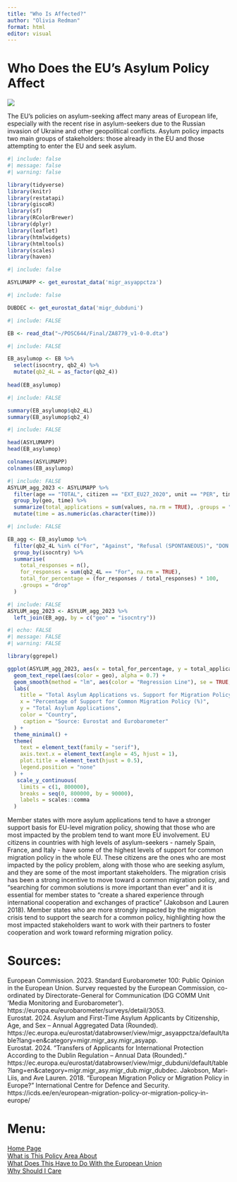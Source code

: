 ---
title: "Who Is Affected?"
author: "Olivia Redman"
format: html
editor: visual
---

# Who Does the EU's Asylum Policy Affect

![](https://carnegie-production-assets.s3.amazonaws.com/static/media/images/GettyImages-494683712_refugee_605-1.jpg)

The EU's policies on asylum-seeking affect many areas of European life, especially with the recent rise in asylum-seekers due to the Russian invasion of Ukraine and other geopolitical conflicts. Asylum policy impacts two main groups of stakeholders: those already in the EU and those attempting to enter the EU and seek asylum.

```{r}
#| include: false
#| message: false
#| warning: false

library(tidyverse)
library(knitr)
library(restatapi)
library(giscoR)
library(sf)
library(RColorBrewer)
library(dplyr)
library(leaflet)
library(htmlwidgets)
library(htmltools)
library(scales)
library(haven)
```

```{r}
#| include: false

ASYLUMAPP <- get_eurostat_data('migr_asyappctza')

```

```{r}
#| include: false

DUBDEC <- get_eurostat_data('migr_dubduni')
```

```{r}
#| include: FALSE

EB <- read_dta("~/POSC644/Final/ZA8779_v1-0-0.dta") 
```

```{r}
#| include: FALSE

EB_asylumop <- EB %>% 
  select(isocntry, qb2_4) %>% 
  mutate(qb2_4L = as_factor(qb2_4))
  
head(EB_asylumop)
```

```{r}
#| include: FALSE

summary(EB_asylumop$qb2_4L)
summary(EB_asylumop$qb2_4)
```

```{r}
#| include: FALSE

head(ASYLUMAPP)
head(EB_asylumop)

colnames(ASYLUMAPP)
colnames(EB_asylumop)

```

```{r}
#| include: FALSE
ASYLUM_agg_2023 <- ASYLUMAPP %>%
  filter(age == "TOTAL", citizen == "EXT_EU27_2020", unit == "PER", time == "2023") %>%
  group_by(geo, time) %>%  
  summarize(total_applications = sum(values, na.rm = TRUE), .groups = "drop") %>%
  mutate(time = as.numeric(as.character(time)))
```

```{r}
#| include: FALSE

EB_agg <- EB_asylumop %>%
  filter(qb2_4L %in% c("For", "Against", "Refusal (SPONTANEOUS)", "DON'T KNOW (SPONTANEOUS)")) %>%
  group_by(isocntry) %>% 
  summarise(
    total_responses = n(),  
    for_responses = sum(qb2_4L == "For", na.rm = TRUE),  
    total_for_percentage = (for_responses / total_responses) * 100,  
    .groups = "drop" 
  )
```

```{r}
#| include: FALSE
ASYLUM_agg_2023 <- ASYLUM_agg_2023 %>%
  left_join(EB_agg, by = c("geo" = "isocntry"))

```

```{r}
#| echo: FALSE
#| message: FALSE
#| warning: FALSE

library(ggrepel) 

ggplot(ASYLUM_agg_2023, aes(x = total_for_percentage, y = total_applications, label = geo)) +
  geom_text_repel(aes(color = geo), alpha = 0.7) + 
  geom_smooth(method = "lm", aes(color = "Regression Line"), se = TRUE, linetype = "solid", size = 1) +
  labs(
    title = "Total Asylum Applications vs. Support for Migration Policy",
    x = "Percentage of Support for Common Migration Policy (%)",
    y = "Total Asylum Applications",
    color = "Country", 
     caption = "Source: Eurostat and Eurobarometer"
  ) +
  theme_minimal() +  
  theme(
    text = element_text(family = "serif"), 
    axis.text.x = element_text(angle = 45, hjust = 1),  
    plot.title = element_text(hjust = 0.5), 
    legend.position = "none"  
  ) + 
   scale_y_continuous(
    limits = c(1, 800000),  
    breaks = seq(0, 800000, by = 90000),  
    labels = scales::comma      
  )
```

Member states with more asylum applications tend to have a stronger support basis for EU-level migration policy, showing that those who are most impacted by the problem tend to want more EU involvement. EU citizens in countries with high levels of asylum-seekers - namely Spain, France, and Italy - have some of the highest levels of support for common migration policy in the whole EU. These citizens are the ones who are most impacted by the policy problem, along with those who are seeking asylum, and they are some of the most important stakeholders. The migration crisis has been a strong incentive to move toward a common migration policy, and "searching for common solutions is more important than ever" and it is essential for member states to "create a shared experience through international cooperation and exchanges of practice" (Jakobson and Lauren 2018). Member states who are more strongly impacted by the migration crisis tend to support the search for a common policy, highlighting how the most impacted stakeholders want to work with their partners to foster cooperation and work toward reforming migration policy.

# Sources:

European Commission. 2023. Standard Eurobarometer 100: Public Opinion in the European Union. Survey requested by the European Commission, co-ordinated by Directorate-General for Communication (DG COMM Unit ‘Media Monitoring and Eurobarometer’). https://europa.eu/eurobarometer/surveys/detail/3053.\
Eurostat. 2024. Asylum and First-Time Asylum Applicants by Citizenship, Age, and Sex – Annual Aggregated Data (Rounded). https://ec.europa.eu/eurostat/databrowser/view/migr_asyappctza/default/table?lang=en&category=migr.migr_asy.migr_asyapp.\
Eurostat. 2024. "Transfers of Applicants for International Protection According to the Dublin Regulation – Annual Data (Rounded)." https://ec.europa.eu/eurostat/databrowser/view/migr_dubduni/default/table?lang=en&category=migr.migr_asy.migr_dub.migr_dubdec. Jakobson, Mari-Liis, and Ave Lauren. 2018. "European Migration Policy or Migration Policy in Europe?" International Centre for Defence and Security. https://icds.ee/en/european-migration-policy-or-migration-policy-in-europe/

# Menu:

[Home Page](/LandingPage.html)\
[What is This Policy Area About](/WhatIsThisPolicyAreaAbout.html)\
[What Does This Have to Do With the European Union](/WhatDoesThisHaveToDoWithTheEuropeanUnion.html)\
[Why Should I Care](/WhyShouldICare.html)
